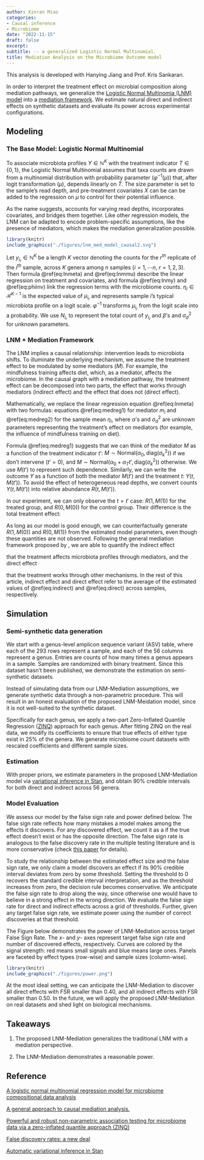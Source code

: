 ```yaml
---
author: Xinran Miao
categories:
- Causal inference
- Microbiome
date: "2022-11-15"
draft: false
excerpt:
subtitle: -- a generalized Logistic Normal Multinomial.
title: Mediation Analysis on the Microbiome Outcome model
---
```

This analysis is developed with Hanying Jiang and Prof. Kris Sankaran.

In order to interpret the treatment effect on microbial composition along mediation pathways, we generalize the [Logistic Normal Multinomia (LNM)  model](https://doi.org/10.1186/s40168-021-01129-3) into a [mediation framework](https://doi.org/10.1037/a0020761). We estimate natural direct and indirect effects on synthetic datasets and evaluate its power across experimental configurations.

## Modeling

### The Base Model: Logistic Normal Multinomial


To associate microbiota profiles $Y\in\mathbb{N}^{K}$ with the treatment indicator $T\in\{0,1\}$, the Logistic Normal Multinomial assumes that taxa counts are drawn from a multinomial distribution with probability parameter ($\varphi^{-1}(\mu$)) that, after logit transformation ($\mu$), depends linearly on $T$. The size parameter is set to the sample's read depth, and pre-treatment covariates $X$ can be can be added to the regression on $\mu$ to control for their potential influence. 


As the name suggests, \textit{multinomial} accounts for varying read depths, \textit{normal} incorporates covariates, and \textit{logistic} bridges them together. 
Like other regression models, the LNM can be adapted to encode problem-specific assumptions, like the presence of mediators, which makes the mediation generalization possible.


```r
library(knitr)
include_graphics("./figures/lnm_med_model_causal2.svg")
``` 





Let $y_{i_r}\in\mathbb{N}^{K}$ be a length $K$ vector denoting the counts for the $r^{th}$ replicate of the $i^{th}$ sample, across $K$ genera among $n$ samples ($i=1,\cdots n$, $r=1, 2, 3$). Then formula \@ref(eq:lnmeta) and \@ref(eq:lnmmu) describe the linear regression on treatment and covariates, and formula \@ref(eq:lnmy) and \@ref(eq:phiinv) link the regression terms with the microbiome counts. $\eta_i\in\mathcal{R}^{K-1}$ is the expected value of $\mu_{i_r}$ and represents sample $i$'s typical microbiota profile on a logit scale. $\varphi^{-1}$ transforms $\mu_{i_r}$ from the logit scale into a probability. We use $N_{i_r}$ to represent the total count of $y_{i_r}$ and $\beta$'s  and $\sigma_d^2$ for unknown parameters.

\begin{equation} 
  \eta_i = \beta_0 + \beta_T  t_i +\beta_X ^{T} x_i
  (\#eq:lnmeta)
\end{equation} 


\begin{equation}
\mu_{i_r} \sim \text{Normal}(\eta_i , \text{diag}(\sigma_k^2 ))
  (\#eq:lnmmu)
\end{equation}

\begin{equation}
y_{i_r} \sim \text{Multinomial}(N_{i_r}, \varphi^{-1}(\mu_{i_r}))
   (\#eq:lnmy)
\end{equation}


\begin{equation}
\varphi^{-1}(\mu_{i_r}) =\left(\dfrac{\exp{\mu_{i_r, 1}}}{1 + \sum_{k=1}^{K-1}\exp{\mu_{i_r, k}}}, \cdots, \dfrac{\exp{\mu_{i_r, K-1}}}{1 + \sum_{k=1}^{K-1}\exp{\mu_{i_r, k}}}, \dfrac{1}{1 + \sum_{k=1}^{K-1}\exp{\mu_{i_r, k}}}
    \right)
    (\#eq:phiinv)
\end{equation}






### LNM + Mediation Framework



The LNM implies a causal relationship: intervention leads to microbiota shifts. To  illuminate the underlying mechanism, we assume the treatment effect to be modulated by some mediators ($M$). For example, the mindfulness training affects diet, which, as a mediator, affects the microbiome. In the causal graph with a mediation pathway, the treatment effect can be decomposed into two parts, the effect that works through mediators (indirect effect) and the effect that does not (direct effect). 



Mathematically, we replace the linear regression equation \@ref(eq:lnmeta) with two formulas: equations \@ref(eq:medreg1) for mediator $m_i$ and \@ref(eq:medreg2) for the sample mean $\eta_i$, where $\alpha$'s and $\sigma_d^2$ are unknown parameters representing the treatment's effect on mediators (for example, the influence of mindfulness training on diet). 

\begin{equation}
    m_i \sim \text{Normal} (\alpha_0 + \alpha_T t_i + \alpha_x^T x_i , \text{diag}(\sigma^2_d))
    (\#eq:medreg1)
\end{equation}

\begin{equation}
  \eta_i = \beta_0 + \beta_T t_i + \beta_M^T m_i + \beta_X^Tx_i
  (\#eq:medreg2)
\end{equation}

Formula \@ref(eq:medreg1) suggests that we can think of the mediator $M$ as a function of the treatment indicator $t'$: $M\sim\text{Normal}(\alpha_0, \text{diag}(\sigma^2_k))$ if we don't intervene ($t'=0$), and $M\sim\text{Normal}(\alpha_0 +\alpha_T t', \text{diag}(\sigma^2_k))$ otherwise. We use $M(t')$ to represent such dependence. Similarly, we can write the outcome $Y$ as a function of both the mediator $M(t')$ and the treatment $t$: $Y(t, M(t'))$. To avoid the effect of heterogeneous read depths, we convert counts $Y(t, M(t'))$ into relative abundance $R(t, M(t'))$.  

In our experiment, we can only observe the $t=t'$ case: $R(1, M(1))$ for the treated group, and  $R(0, M(0))$ for the control group. Their difference is the total treatment effect:
\begin{align*}
  \text{total\ difference}=  R(1, M(1)) - R(0, M(0)).
\end{align*}

As long as our model is good enough, we can counterfactually generate $R(1, M(0))$ and $R(0, M(1))$ from the estimated model parameters, even though these quantities are not observed. Following the general mediation framework proposed by \citep{imai2010general}, we are able to quantify the indirect effect
\begin{equation}
    \delta = \dfrac{1}{2}\sum_{t=0}^1\{R(t, M(1)) - R(t, M(0)) \}
    (\#eq:indirect)
\end{equation}

 that the treatment affects microbiota profiles through mediators,
and the direct effect
\begin{equation}
    \tau =\dfrac{1}{2}\sum_{t'=0}^1\{ R(1, M(t')) - R(0 , M(t'))\}
     (\#eq:direct)
\end{equation}

 that the treatment works through other mechanisms. In the rest of this article, indirect effect and direct effect refer to the average of the estimated values of \@ref(eq:indirect) and \@ref(eq:direct) across samples, respectively.
 
## Simulation

### Semi-synthetic data generation

We start with a genus-level amplicon sequence variant (ASV) table, where each of the $293$ rows represent a sample, and each of the $56$ columns represent a genus. Entries are counts of how many times a genus appears in a sample. Samples are randomized with binary treatment. Since this dataset hasn't been published, we demonstrate the estimation on semi-synthetic datasets.

Instead of simulating data from our LNM-Mediation assumptions, we generate synthetic data through a non-parametric procedure. This will result in an honest evaluation of the proposed LNM-Meidation model, since it is not well-suited to the synthetic dataset.


Specifically for each genus, we apply a two-part Zero-Inflated Quantile Regression ([ZINQ](https://doi.org/10.1186/s40168-021-01129-3)) approach for each genus. After fitting ZINQ on the real data, we modify its coefficients to ensure that true effects of either type exist in 25\% of the genera. We generate microbiome count datasets with rescaled coefficients and different sample sizes.

### Estimation
With proper priors, we estimate parameters in the proposed LNM-Mediation model via [variational inference in Stan](https://doi.org/10.48550/arXiv.1506.03431), and obtain 90\% credible intervals for both direct and indirect across $56$ genera. 

### Model Evaluation

We assess our model by the false sign rate and power defined below. The false sign rate reflects how many mistakes a model makes among the effects it discovers. For any discovered effect, we count it as a \textit{false sign} if the true effect doesn't exist or has the opposite direction. The false sign rate is analogous to the false discovery rate in the multiple testing literature and is more conservative (check [this paper](https://doi.org/10.1093/biostatistics/kxw041) for details).

\begin{align*}
    \text{power}&= \frac{\# \text{ of discoveries with a correct effect direction}}{\#\text{ of true existing effects }}\\
    \text{false sign rate} &= 1-\frac{\# \text{ of discoveries with a correct effect direction}}{\# \text{ of discoveries}}
\end{align*}

To study the relationship between the estimated effect size and the false sign rate, we only claim a model discovers an effect if its 90\% credible interval deviates from zero by some threshold. Setting the threshold to 0 recovers the standard credible interval interpretation, and as the threshold increases from zero, the decision rule becomes conservative. We anticipate the false sign rate to drop along the way, since otherwise one would have to believe in a strong effect in the wrong direction. We evaluate the false sign rate for direct and indirect effects across a grid of thresholds. Further, given any target false sign rate, we estimate power using the number of correct discoveries at that threshold.

The Figure below demonstrates the power of LNM-Mediation across target False Sign Rate. The $x$- and $y$- axes represent target false sign rate and number of discovered effects, respectively. Curves are colored by the signal strength: red means small signals and blue means large ones. Panels are faceted by effect types (row-wise) and sample sizes (column-wise). 




```r
library(knitr)
include_graphics("./figures/power.png")
``` 

At the most ideal setting, we can anticipate the LNM-Mediation to discover all direct effects with FSR smaller than 0.40, and all indirect effects with FSR smaller than 0.50. In the future, we will apply the proposed LNM-Mediation on real datasets and shed light on biological mechanisms.

## Takeaways 

1. The proposed LNM-Mediation generalizes the traditional LNM with a mediation perspective.

2. The LNM-Mediation demonstrates a reasonable power.



## Reference


[A logistic normal multinomial regression model for microbiome compositional data analysis](https://doi.org/10.1111/biom.12079)

[A general approach to causal mediation analysis.](https://doi.org/10.1037/a0020761)

[Powerful and robust non-parametric association testing for microbiome data via a zero-inflated quantile approach (ZINQ)](https://doi.org/10.1186/s40168-021-01129-3)

[False discovery rates: a new deal](https://doi.org/10.1093/biostatistics/kxw041)

[Automatic variational inference in Stan](https://doi.org/10.48550/arXiv.1506.03431)


